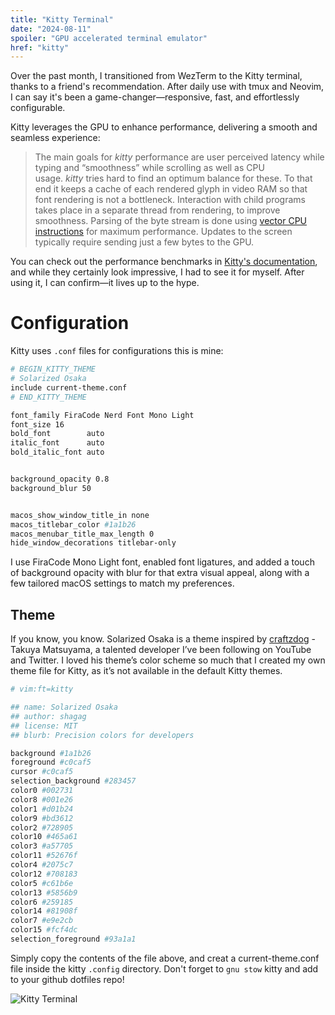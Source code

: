 ```yaml
---
title: "Kitty Terminal"
date: "2024-08-11"
spoiler: "GPU accelerated terminal emulator"
href: "kitty"
---
```


Over the past month, I transitioned from WezTerm to the Kitty terminal, thanks to a friend's recommendation. After daily use with tmux and Neovim, I can say it's been a game-changer—responsive, fast, and effortlessly configurable.

Kitty leverages the GPU to enhance performance, delivering a smooth and seamless experience:

> The main goals for *kitty* performance are user perceived latency while typing and “smoothness” while scrolling as well as CPU usage. *kitty* tries hard to find an optimum balance for these. To that end it keeps a cache of each rendered glyph in video RAM so that font rendering is not a bottleneck. Interaction with child programs takes place in a separate thread from rendering, to improve smoothness. Parsing of the byte stream is done using [vector CPU instructions](https://en.wikipedia.org/wiki/Single_instruction,_multiple_data) for maximum performance. Updates to the screen typically require sending just a few bytes to the GPU.

You can check out the performance benchmarks in [Kitty's documentation](https://sw.kovidgoyal.net/kitty/performance/), and while they certainly look impressive, I had to see it for myself. After using it, I can confirm—it lives up to the hype.

# Configuration

Kitty uses `.conf` files for configurations this is mine:

```zsh
# BEGIN_KITTY_THEME
# Solarized Osaka
include current-theme.conf
# END_KITTY_THEME

font_family FiraCode Nerd Font Mono Light
font_size 16
bold_font        auto
italic_font      auto
bold_italic_font auto


background_opacity 0.8
background_blur 50


macos_show_window_title_in none
macos_titlebar_color #1a1b26
macos_menubar_title_max_length 0
hide_window_decorations titlebar-only

```

I use FiraCode Mono Light font, enabled font ligatures, and added a touch of background opacity with blur for that extra visual appeal, along with a few tailored macOS settings to match my preferences.

## Theme

If you know, you know. Solarized Osaka is a theme inspired by [craftzdog](https://www.craftz.dog/) - Takuya Matsuyama, a talented developer I’ve been following on YouTube and Twitter. I loved his theme’s color scheme so much that I created my own theme file for Kitty, as it’s not available in the default Kitty themes.

```zsh
# vim:ft=kitty

## name: Solarized Osaka
## author: shagag
## license: MIT
## blurb: Precision colors for developers

background #1a1b26
foreground #c0caf5
cursor #c0caf5
selection_background #283457
color0 #002731
color8 #001e26
color1 #d01b24
color9 #bd3612
color2 #728905
color10 #465a61
color3 #a57705
color11 #52676f
color4 #2075c7
color12 #708183
color5 #c61b6e
color13 #5856b9
color6 #259185
color14 #81908f
color7 #e9e2cb
color15 #fcf4dc
selection_foreground #93a1a1

```

Simply copy the contents of the file above, and creat a current-theme.conf file inside the kitty `.config` directory. Don't forget to `gnu stow` kitty and add to your github dotfiles repo!

![Kitty Terminal](./kitty.png)
